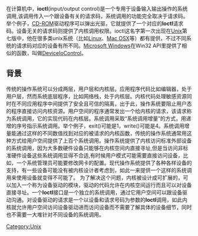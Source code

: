 {{NoteTA|G1=IT}}
{{lowercase}}
{{dead end|time=2014-10-25T08:50:37+00:00}}
{{unreferenced|time=2014-10-25T08:50:37+00:00}}
在计算机中，'''ioctl'''(input/output control)是一个专用于设备输入输出操作的系统调用,该调用传入一个跟设备有关的请求码，系统调用的功能完全取决于请求码。举个例子，[[CD-ROM|CD-ROM]]驱动程序可以弹出光驱，它就提供了一个对应的'''Ioctl'''请求码。设备无关的请求码则提供了内核调用权限。ioctl这名字第一次出现在[[UNIX|Unix]]第七版中，他在很多类unix系统（比如[[Linux|Linux]]、[[Mac_OSX|Mac OSX]]等）都有提供，不过不同系统的请求码对应的设备有所不同。[[Microsoft_Windows|Microsoft Windows]]在Win32 API里提供了相似的函数，叫做[[DeviceIoControl|DeviceIoControl]]。
==背景==
传统的操作系统可以分成两层，用户层和内核层。应用程序代码比如编辑器，处于用户层，然而系统底层程序，比如网络栈，处于内核层。内核代码处理敏感资源同时在不同应用程序中间提供了安全且可信的隔离，出于此，操作系统要阻止用户态的程序直接访问内核资源。用户空间的程序通常发出一个给内核的请求，该请求称为系统调用，它的实现代码在内核层。系统调用采取“系统调用增量”的方式，用递增的序号指示系统调用。举个例子，exit()可能是1，write()可能是4。系统调用增量能通过这样的不同数值找到对应的被请求的内核函数，传统的操作系统通常用这种方式给用户空间提供了上百个系统调用。操作系统提供了内核访问标准外部设备的系统调用，因为大多数硬件设备只能够在内核空间内直接寻址,但是当访问非标准硬件设备这些系统调用显得不合适,有时候用户模式可能需要直接访问设备，比如，一个系统管理员可能要修改网卡的配置。现代操作系统提供了各种各样设备的支持，有一些设备可能没有被内核设计者考虑到，如此一来提供一个这样的系统调用来使用设备就变得不可能了。 为了解决这个问题，内核被设计成可扩展的，可以加入一个称为设备驱动的模块，驱动的代码允许在内核空间运行而且可以对设备直接寻址。一个'''Ioctl'''接口是一个独立的系统调用，通过它用户空间可以跟设备驱动沟通。对设备驱动的请求是一个以设备和请求号码为参数的'''Ioctl'''调用，如此内核就允许用户空间访问设备驱动进而访问设备而不需要了解具体的设备细节，同时也不需要一大堆针对不同设备的系统调用。

[[Category:Unix|Category:Unix]]